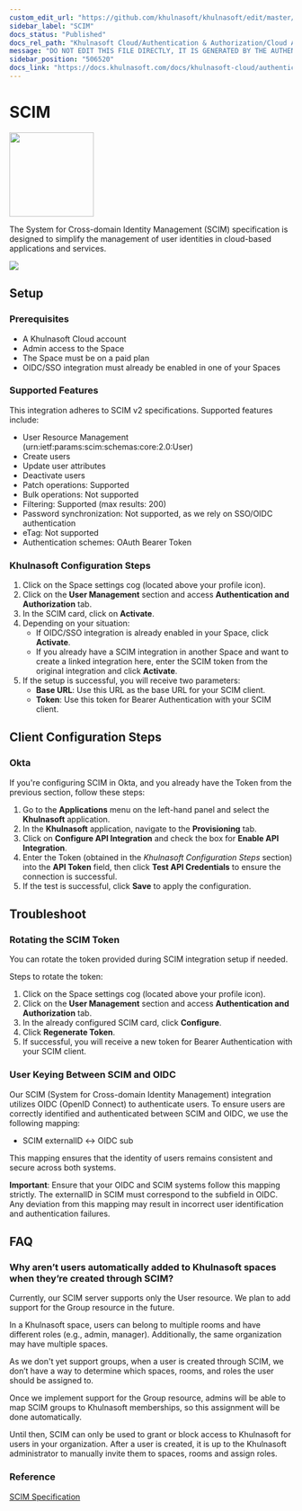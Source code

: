 ```yaml
---
custom_edit_url: "https://github.com/khulnasoft/khulnasoft/edit/master/integrations/cloud-authentication/metadata.yaml"
sidebar_label: "SCIM"
docs_status: "Published"
docs_rel_path: "Khulnasoft Cloud/Authentication & Authorization/Cloud Authentication & Authorization Integrations"
message: "DO NOT EDIT THIS FILE DIRECTLY, IT IS GENERATED BY THE AUTHENTICATION'S metadata.yaml FILE"
sidebar_position: "506520"
docs_link: "https://docs.khulnasoft.com/docs/khulnasoft-cloud/authentication-&-authorization/cloud-authentication-&-authorization-integrations/scim"
---
```



# SCIM


<img src="https://khulnasoft.com/img/scim.svg" width="150"/>


The System for Cross-domain Identity Management (SCIM) specification is designed to simplify the management of user identities in cloud-based applications and services.


<img src="https://img.shields.io/badge/maintained%20by-Khulnasoft-%2300ab44" />

## Setup

### Prerequisites
- A Khulnasoft Cloud account
- Admin access to the Space
- The Space must be on a paid plan
- OIDC/SSO integration must already be enabled in one of your Spaces

### Supported Features
This integration adheres to SCIM v2 specifications. Supported features include:

- User Resource Management (urn:ietf:params:scim:schemas:core:2.0:User)
- Create users
- Update user attributes
- Deactivate users
- Patch operations: Supported
- Bulk operations: Not supported
- Filtering: Supported (max results: 200)
- Password synchronization: Not supported, as we rely on SSO/OIDC authentication
- eTag: Not supported
- Authentication schemes: OAuth Bearer Token

### Khulnasoft Configuration Steps
1. Click on the Space settings cog (located above your profile icon).
2. Click on the **User Management** section and access **Authentication and Authorization** tab.
3. In the SCIM card, click on **Activate**.
4. Depending on your situation:
   - If OIDC/SSO integration is already enabled in your Space, click **Activate**.
   - If you already have a SCIM integration in another Space and want to create a linked integration here, enter the SCIM token from the original integration and click **Activate**.
5. If the setup is successful, you will receive two parameters:
   - **Base URL**: Use this URL as the base URL for your SCIM client.
   - **Token**: Use this token for Bearer Authentication with your SCIM client.

## Client Configuration Steps

### Okta
If you're configuring SCIM in Okta, and you already have the Token from the previous section, follow these steps:

1. Go to the **Applications** menu on the left-hand panel and select the **Khulnasoft** application.
2. In the **Khulnasoft** application, navigate to the **Provisioning** tab.
3. Click on **Configure API Integration** and check the box for **Enable API Integration**.
4. Enter the Token (obtained in the *Khulnasoft Configuration Steps* section) into the **API Token** field, then click **Test API Credentials** to ensure the connection is successful.
5. If the test is successful, click **Save** to apply the configuration.

## Troubleshoot

### Rotating the SCIM Token
You can rotate the token provided during SCIM integration setup if needed.

Steps to rotate the token:
1. Click on the Space settings cog (located above your profile icon).
2. Click on the **User Management** section and access **Authentication and Authorization** tab.
3. In the already configured SCIM card, click **Configure**.
4. Click **Regenerate Token**.
5. If successful, you will receive a new token for Bearer Authentication with your SCIM client.

### User Keying Between SCIM and OIDC
Our SCIM (System for Cross-domain Identity Management) integration utilizes OIDC (OpenID Connect) to authenticate users.
To ensure users are correctly identified and authenticated between SCIM and OIDC, we use the following mapping:

- SCIM externalID ↔ OIDC sub

This mapping ensures that the identity of users remains consistent and secure across both systems.

**Important**: Ensure that your OIDC and SCIM systems follow this mapping strictly.
The externalID in SCIM must correspond to the subfield in OIDC. Any deviation from this mapping may result
in incorrect user identification and authentication failures.

## FAQ

### Why aren’t users automatically added to Khulnasoft spaces when they’re created through SCIM?

Currently, our SCIM server supports only the User resource. We plan to add support for the Group resource in the future.

In a Khulnasoft space, users can belong to multiple rooms and have different roles (e.g., admin, manager). Additionally, the same organization may have multiple spaces.

As we don't yet support groups, when a user is created through SCIM, we don’t have a way to determine which spaces, rooms, and roles the user should be assigned to.

Once we implement support for the Group resource, admins will be able to map SCIM groups to Khulnasoft memberships, so this assignment will be done automatically.

Until then, SCIM can only be used to grant or block access to Khulnasoft for users in your organization. After a user is created, it is up to the Khulnasoft administrator to manually invite them to spaces, rooms and assign roles.

### Reference
[SCIM Specification](https://scim.org)


